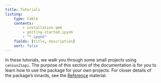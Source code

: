 ```yaml
---
title: Tutorials
listing:
    type: table
    contents:
        - installation.qmd
        - getting-started.ipynb
        - "*.ipynb"
    fields: [title, description]
    sort: false
---
```


In these tutorials, we walk you through some small projects using
`census21api`. The purpose of this section of the documentation is for you to
learn how to use the package for your own projects. For closer details of the
package's innards, see the [Reference](docs/reference/index.qmd) material.

<br>
